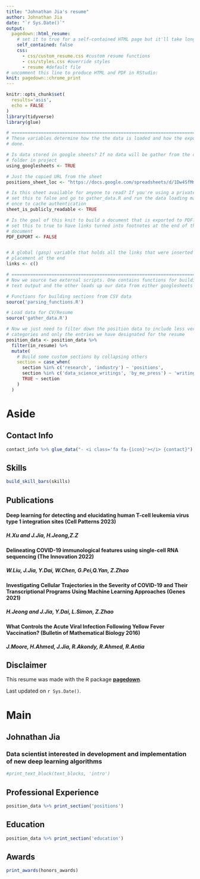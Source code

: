 ```yaml
---
title: "Johnathan Jia's resume"
author: Johnathan Jia
date: "`r Sys.Date()`"
output:
  pagedown::html_resume:
    # set it to true for a self-contained HTML page but it'll take longer to render
    self_contained: false
    css:
      - css/custom_resume.css #custom resume functions
      - css/styles.css #override styles
      - resume #default file
# uncomment this line to produce HTML and PDF in RStudio:
knit: pagedown::chrome_print
---
```


```r
knitr::opts_chunk$set(
  results='asis', 
  echo = FALSE
)
library(tidyverse)
library(glue)

# ======================================================================
# These variables determine how the the data is loaded and how the exports are
# done.

# Is data stored in google sheets? If no data will be gather from the csv/
# folder in project
using_googlesheets <- TRUE

# Just the copied URL from the sheet
positions_sheet_loc <- "https://docs.google.com/spreadsheets/d/1Dw4SfMmSLxjvs8-slv77KVzospBS7cglQBV2NAXlAGY/"

# Is this sheet available for anyone to read? If you're using a private sheet
# set this to false and go to gather_data.R and run the data loading manually
# once to cache authentication
sheet_is_publicly_readable <- TRUE

# Is the goal of this knit to build a document that is exported to PDF? If so
# set this to true to have links turned into footnotes at the end of the
# document
PDF_EXPORT <- FALSE


# A global (gasp) variable that holds all the links that were inserted for
# placement at the end
links <- c()

# ======================================================================
# Now we source two external scripts. One contains functions for building the
# text output and the other loads up our data from either googlesheets or csvs

# Functions for building sections from CSV data
source('parsing_functions.R') 

# Load data for CV/Resume
source('gather_data.R')

# Now we just need to filter down the position data to include less verbose
# categories and only the entries we have designated for the resume
position_data <- position_data %>% 
  filter(in_resume) %>% 
  mutate(
    # Build some custom sections by collapsing others
    section = case_when(
      section %in% c('research', 'industry') ~ 'positions', 
      section %in% c('data_science_writings', 'by_me_press') ~ 'writings',
      TRUE ~ section
    )
  ) 
```

Aside
================================================================================

Contact Info {#contact}
--------------------------------------------------------------------------------
```r
contact_info %>% glue_data("- <i class='fa fa-{icon}'></i> {contact}")
```

Skills {#skills}
--------------------------------------------------------------------------------
```r
build_skill_bars(skills)
```

Publications {#publications}
--------------------------------------------------------------------------------

#### Deep learning for detecting and elucidating human T-cell leukemia virus type 1 integration sites (Cell Patterns 2023)
##### H.Xu and **J.Jia**, H.Jeong,Z.Z

#### Delineating COVID-19 immunological features using single-cell RNA sequencing (The Innovation 2022)
##### W.Liu, **J.Jia**, Y.Dai, W.Chen, G.Pei,Q.Yan, Z.Zhao

#### Investigating Cellular Trajectories in the Severity of COVID-19 and Their Transcriptional Programs Using Machine Learning Approaches (Genes 2021)
##### H.Jeong and **J.Jia**, Y.Dai, L.Simon, Z.Zhao

#### What Controls the Acute Viral Infection Following Yellow Fever Vaccination? (Bulletin of Mathematical Biology 2016)
##### J.Moore, H.Ahmed, **J.Jia**, R.Akondy, R.Ahmed, R.Antia


Disclaimer {#disclaimer}
--------------------------------------------------------------------------------

This resume was made with the R package [**pagedown**](https://github.com/rstudio/pagedown).

Last updated on `r Sys.Date()`.

Main
================================================================================

Johnathan Jia {#title}
--------------------------------------------------------------------------------
### Data scientist interested in development and implementation of new deep learning algorithms
```r
#print_text_block(text_blocks, 'intro')
```

Professional Experience {data-icon=none}
--------------------------------------------------------------------------------
```r
position_data %>% print_section('positions')
```

Education {data-icon=none data-concise=true}
--------------------------------------------------------------------------------
```r
position_data %>% print_section('education')
```

Awards {data-icon=none}
--------------------------------------------------------------------------------
```r
print_awards(honors_awards)
```